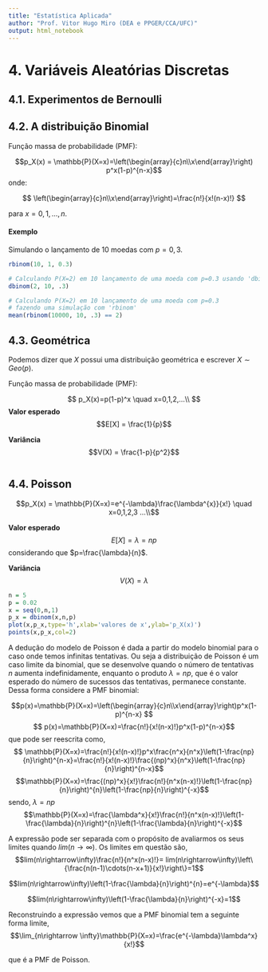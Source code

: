 ```yaml
---
title: "Estatística Aplicada"
author: "Prof. Vitor Hugo Miro (DEA e PPGER/CCA/UFC)"
output: html_notebook
---
```


# 4. Variáveis Aleatórias Discretas

## 4.1. Experimentos de Bernoulli



## 4.2. A distribuição Binomial

Função massa de probabilidade (PMF):

$$p_X(x) = \mathbb{P}(X=x)=\left(\begin{array}{c}n\\x\end{array}\right) p^x(1-p)^{n-x}$$
onde:

$$ \left(\begin{array}{c}n\\x\end{array}\right)=\frac{n!}{x!(n-x)!} $$

para $x = 0,1,\ldots,n$.


#### Exemplo
Simulando o lançamento de 10 moedas com $p=0,3$.

```r
rbinom(10, 1, 0.3)
```
```r
# Calculando P(X=2) em 10 lançamento de uma moeda com p=0.3 usando 'dbinom'
dbinom(2, 10, .3)

# Calculando P(X=2) em 10 lançamento de uma moeda com p=0.3
# fazendo uma simulação com 'rbinom'
mean(rbinom(10000, 10, .3) == 2)
```





## 4.3. Geométrica


Podemos dizer que $X$ possui uma distribuição geométrica e escrever $X \sim Geo(p)$.


Função massa de probabilidade (PMF):

$$ p_X(x)=p(1-p)^x \quad x=0,1,2,...\\ $$
**Valor esperado**
$$E[X] = \frac{1}{p}$$

**Variância**
$$V(X) = \frac{1-p}{p^2}$$

```r

```



## 4.4. Poisson

$$p_X(x) = \mathbb{P}(X=x)=e^{-\lambda}\frac{\lambda^{x}}{x!} \quad x=0,1,2,3 ...\\$$

**Valor esperado**
$$E[X]=\lambda=np$$
considerando que $p=\frac{\lambda}{n}$.

**Variância**
$$V(X)=\lambda$$

```r
n = 5
p = 0.02
x = seq(0,n,1)
p_x = dbinom(x,n,p)
plot(x,p_x,type='h',xlab='valores de x',ylab='p_X(x)')
points(x,p_x,col=2)
```

A dedução do modelo de Poisson é dada a partir do modelo binomial para o caso onde temos infinitas tentativas. Ou seja a distribuição de Poisson é um caso limite da binomial, que se desenvolve quando o número de tentativas $n$ aumenta indefinidamente, enquanto o produto $\lambda=np$, que é o valor esperado do número de sucessos das tentativas, permanece constante. Dessa forma considere a PMF binomial:

$$p(x)=\mathbb{P}(X=x)=\left(\begin{array}{c}n\\x\end{array}\right)p^x(1-p)^{n-x} $$
$$ p(x)=\mathbb{P}(X=x)=\frac{n!}{x!(n-x)!}p^x(1-p)^{n-x}$$
que pode ser reescrita como,
$$ \mathbb{P}(X=x)=\frac{n!}{x!(n-x)!}p^x\frac{n^x}{n^x}\left(1-\frac{np}{n}\right)^{n-x}=\frac{n!}{x!(n-x)!}\frac{(np)^x}{n^x}\left(1-\frac{np}{n}\right)^{n-x}$$
$$\mathbb{P}(X=x)=\frac{(np)^x}{x!}\frac{n!}{n^x(n-x)!}\left(1-\frac{np}{n}\right)^{n}\left(1-\frac{np}{n}\right)^{-x}$$
sendo, $\lambda = np$
$$\mathbb{P}(X=x)=\frac{\lambda^x}{x!}\frac{n!}{n^x(n-x)!}\left(1-\frac{\lambda}{n}\right)^{n}\left(1-\frac{\lambda}{n}\right)^{-x}$$

A expressão pode ser separada com o propósito de avaliarmos os seus limites quando $lim(n\rightarrow\infty)$. Os limites em questão são,
$$lim(n\rightarrow\infty)\frac{n!}{n^x(n-x)!}= lim(n\rightarrow\infty)\left\{\frac{n(n-1)\cdots(n-x+1)}{x!}\right\}=1$$

$$lim(n\rightarrow\infty)\left(1-\frac{\lambda}{n}\right)^{n}=e^{-\lambda}$$

$$lim(n\rightarrow\infty)\left(1-\frac{\lambda}{n}\right)^{-x}=1$$

Reconstruindo a expressão vemos que a PMF binomial tem a seguinte forma limite,
$$\lim_{n\rightarrow \infty}\mathbb{P}(X=x)=\frac{e^{-\lambda}\lambda^x}{x!}$$

que é a PMF de Poisson.